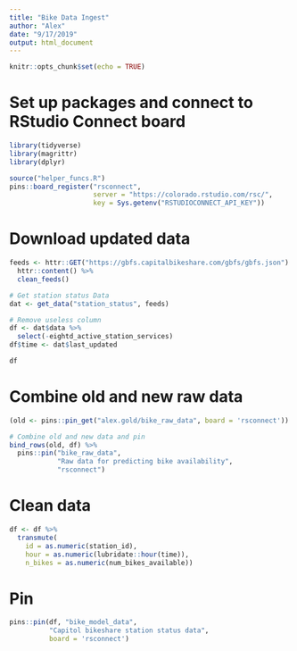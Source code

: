 ```yaml
---
title: "Bike Data Ingest"
author: "Alex"
date: "9/17/2019"
output: html_document
---
```


```r
knitr::opts_chunk$set(echo = TRUE)
```

# Set up packages and connect to RStudio Connect board
```r
library(tidyverse)
library(magrittr)
library(dplyr)

source("helper_funcs.R")
pins::board_register("rsconnect", 
                     server = "https://colorado.rstudio.com/rsc/",
                     key = Sys.getenv("RSTUDIOCONNECT_API_KEY"))
```

# Download updated data
```r
feeds <- httr::GET("https://gbfs.capitalbikeshare.com/gbfs/gbfs.json") %>%
  httr::content() %>%
  clean_feeds()
```

```r
# Get station status Data
dat <- get_data("station_status", feeds)

# Remove useless column
df <- dat$data %>%
  select(-eightd_active_station_services)
df$time <- dat$last_updated

df
```

# Combine old and new raw data
```r
(old <- pins::pin_get("alex.gold/bike_raw_data", board = 'rsconnect')) 

# Combine old and new data and pin
bind_rows(old, df) %>%
  pins::pin("bike_raw_data", 
            "Raw data for predicting bike availability", 
            "rsconnect")
```

# Clean data
```r
df <- df %>% 
  transmute(
    id = as.numeric(station_id), 
    hour = as.numeric(lubridate::hour(time)), 
    n_bikes = as.numeric(num_bikes_available))
```

# Pin
```r
pins::pin(df, "bike_model_data", 
          "Capitol bikeshare station status data", 
          board = 'rsconnect')
```
